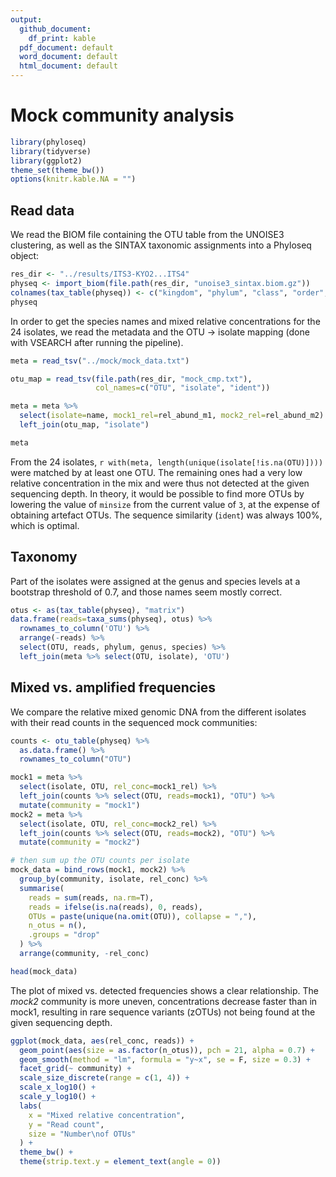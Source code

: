 ```yaml
---
output:
  github_document:
    df_print: kable
  pdf_document: default
  word_document: default
  html_document: default
---
```


# Mock community analysis

```r
library(phyloseq)
library(tidyverse)
library(ggplot2)
theme_set(theme_bw())
options(knitr.kable.NA = "")
```

## Read data

We read the BIOM file containing the OTU table from the UNOISE3 clustering, as well as the SINTAX taxonomic assignments into a Phyloseq object:

```r
res_dir <- "../results/ITS3-KYO2...ITS4"
physeq <- import_biom(file.path(res_dir, "unoise3_sintax.biom.gz"))
colnames(tax_table(physeq)) <- c("kingdom", "phylum", "class", "order", "family", "genus", "species")
physeq
```

In order to get the species names and mixed relative concentrations for the 24 isolates, we read the metadata and the OTU -> isolate mapping (done with VSEARCH after running the pipeline).

```r
meta = read_tsv("../mock/mock_data.txt")

otu_map = read_tsv(file.path(res_dir, "mock_cmp.txt"),
                   col_names=c("OTU", "isolate", "ident"))

meta = meta %>% 
  select(isolate=name, mock1_rel=rel_abund_m1, mock2_rel=rel_abund_m2) %>% 
  left_join(otu_map, "isolate")

meta
```

From the 24 isolates, `r with(meta, length(unique(isolate[!is.na(OTU)])))` were matched by at least one OTU. The remaining ones had a very low relative concentration in the mix and were thus not detected at the given sequencing depth. In theory, it would be possible to find more OTUs by lowering the value of `minsize` from the current value of `3`, at the expense of obtaining artefact OTUs. The sequence similarity (`ident`) was always 100%, which is optimal.

## Taxonomy

Part of the isolates were assigned at the genus and species levels at a bootstrap threshold of 0.7, and those names seem mostly correct.

```r
otus <- as(tax_table(physeq), "matrix")
data.frame(reads=taxa_sums(physeq), otus) %>% 
  rownames_to_column('OTU') %>% 
  arrange(-reads) %>% 
  select(OTU, reads, phylum, genus, species) %>% 
  left_join(meta %>% select(OTU, isolate), 'OTU')
```

## Mixed vs. amplified frequencies

We compare the relative mixed genomic DNA from the different isolates with their read counts in the sequenced mock communities:

```r
counts <- otu_table(physeq) %>%
  as.data.frame() %>%
  rownames_to_column("OTU")

mock1 = meta %>% 
  select(isolate, OTU, rel_conc=mock1_rel) %>% 
  left_join(counts %>% select(OTU, reads=mock1), "OTU") %>% 
  mutate(community = "mock1")
mock2 = meta %>% 
  select(isolate, OTU, rel_conc=mock2_rel) %>% 
  left_join(counts %>% select(OTU, reads=mock2), "OTU") %>% 
  mutate(community = "mock2")

# then sum up the OTU counts per isolate
mock_data = bind_rows(mock1, mock2) %>% 
  group_by(community, isolate, rel_conc) %>%
  summarise(
    reads = sum(reads, na.rm=T),
    reads = ifelse(is.na(reads), 0, reads),
    OTUs = paste(unique(na.omit(OTU)), collapse = ","),
    n_otus = n(),
    .groups = "drop"
  ) %>%
  arrange(community, -rel_conc)

head(mock_data)
```

The plot of mixed vs. detected frequencies shows a clear relationship. The *mock2* community is more uneven, concentrations decrease faster than in mock1, resulting in rare sequence variants (zOTUs) not being found at the given sequencing depth.

```r
ggplot(mock_data, aes(rel_conc, reads)) +
  geom_point(aes(size = as.factor(n_otus)), pch = 21, alpha = 0.7) +
  geom_smooth(method = "lm", formula = "y~x", se = F, size = 0.3) +
  facet_grid(~ community) +
  scale_size_discrete(range = c(1, 4)) +
  scale_x_log10() +
  scale_y_log10() +
  labs(
    x = "Mixed relative concentration",
    y = "Read count",
    size = "Number\nof OTUs"
  ) +
  theme_bw() +
  theme(strip.text.y = element_text(angle = 0))
```
